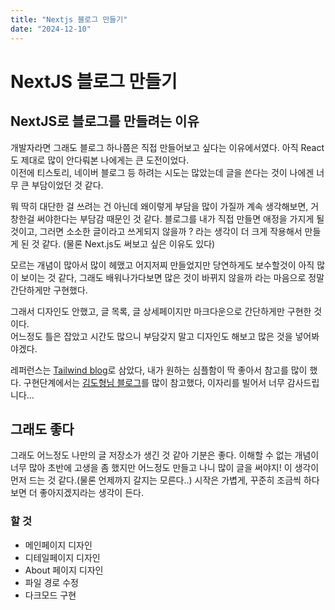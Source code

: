 ```yaml
---
title: "Nextjs 블로그 만들기"
date: "2024-12-10"
---
```

# NextJS 블로그 만들기

## NextJS로 블로그를 만들려는 이유
개발자라면 그래도 블로그 하나쯤은 직접 만들어보고 싶다는 이유에서였다. 아직 React도 제대로 많이 안다뤄본 나에게는 큰 도전이었다.  
이전에 티스토리, 네이버 블로그 등 하려는 시도는 많았는데 글을 쓴다는 것이 나에겐 너무 큰 부담이었던 것 같다.  

뭐 딱히 대단한 걸 쓰려는 건 아닌데 왜이렇게 부담을 많이 가질까 계속 생각해보면, 거창한걸 써야한다는 부담감 때문인 것 같다.
블로그를 내가 직접 만들면 애정을 가지게 될 것이고, 그러면 소소한 글이라고 쓰게되지 않을까 ? 라는 생각이 더 크게 작용해서 만들게 된 것 같다. (물론 Next.js도 써보고 싶은 이유도 있다)  

모르는 개념이 많아서 많이 헤맸고 어지저찌 만들었지만 당연하게도 보수할것이 아직 많이 보이는 것 같다, 그래도 배워나가다보면 많은 것이 바뀌지 않을까 라는 마음으로 정말 간단하게만 구현했다.  

그래서 디자인도 안했고, 글 목록, 글 상세페이지만 마크다운으로 간단하게만 구현한 것이다.  
어느정도 틀은 잡았고 시간도 많으니 부담갖지 말고 디자인도 해보고 많은 것을 넣어봐야겠다.  

레퍼런스는 [Tailwind blog](https://tailwind-nextjs-starter-blog.vercel.app/blog)로 삼았다, 내가 원하는 심플함이 딱 좋아서 참고를 많이 했다.
구현단계에서는 [김도형님 블로그](https://d5br5.dev/blog/nextjs_blog/setup)를 많이 참고했다, 이자리를 빌어서 너무 감사드립니다...

## 그래도 좋다
그래도 어느정도 나만의 글 저장소가 생긴 것 같아 기분은 좋다. 이해할 수 없는 개념이 너무 많아 초반에 고생을 좀 했지만
어느정도 만들고 나니 많이 글을 써야지! 이 생각이 먼저 드는 것 같다.(물론 언제까지 갈지는 모른다..)
시작은 가볍게, 꾸준히 조금씩 하다보면 더 좋아지겠지라는 생각이 든다.

### 할 것
* 메인페이지 디자인
* 디테일페이지 디자인
* About 페이지 디자인
* 파일 경로 수정
* 다크모드 구현